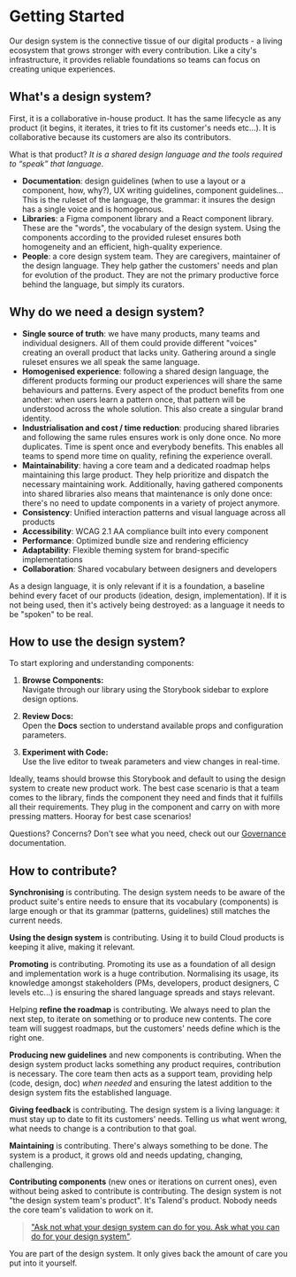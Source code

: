 
<Meta title="Introduction/Getting Started/Intro" />

# Getting Started 

<Intro>
Our design system is the connective tissue of our digital products - a living ecosystem that grows stronger with every contribution. Like a city's infrastructure, it provides reliable foundations so teams can focus on creating unique experiences.
</Intro>

## What's a design system?

First, it is a collaborative in-house product.
It has the same lifecycle as any product (it begins, it iterates, it tries to fit its customer's needs etc…).
It is collaborative because its customers are also its contributors.

What is that product? _It is a shared design language and the tools required to “speak” that language_.

- **Documentation**: design guidelines (when to use a layout or a component, how, why?), UX writing guidelines, component guidelines...
  This is the ruleset of the language, the grammar: it insures the design has a single voice and is homogenous.
- **Libraries**: a Figma component library and a React component library. These are the "words", the vocabulary of the design system.
  Using the components according to the provided ruleset ensures both homogeneity and an efficient, high-quality experience.
- **People**: a core design system team. They are caregivers, maintainer of the design language.
  They help gather the customers' needs and plan for evolution of the product. They are not the primary productive force behind the language, but simply its curators.

## Why do we need a design system?

- **Single source of truth**: we have many products, many teams and individual designers.
  All of them could provide different "voices" creating an overall product that lacks unity.
  Gathering around a single ruleset ensures we all speak the same language.
- **Homogenised experience**: following a shared design language, the different products forming our product experiences will share the same behaviours and patterns.
  Every aspect of the product benefits from one another: when users learn a pattern once, that pattern will be understood across the whole solution.
  This also create a singular brand identity.
- **Industrialisation and cost / time reduction**: producing shared libraries and following the same rules ensures work is only done once. No more duplicates.
  Time is spent once and everybody benefits. This enables all teams to spend more time on quality, refining the experience overall.
- **Maintainability**: having a core team and a dedicated roadmap helps maintaining this large product.
  They help prioritize and dispatch the necessary maintaining work.
  Additionally, having gathered components into shared libraries also means that maintenance is only done once: there's no need to update components in a variety of project anymore.
- **Consistency**: Unified interaction patterns and visual language across all products
- **Accessibility**: WCAG 2.1 AA compliance built into every component
- **Performance**: Optimized bundle size and rendering efficiency
- **Adaptability**: Flexible theming system for brand-specific implementations
- **Collaboration**: Shared vocabulary between designers and developers

As a design language, it is only relevant if it is a foundation, a baseline behind every facet of our products (ideation, design, implementation).
If it is not being used, then it's actively being destroyed: as a language it needs to be "spoken" to be real.

## How to use the design system?

To start exploring and understanding components:

1. **Browse Components:**  
    Navigate through our library using the Storybook sidebar to explore design options.

2. **Review Docs:**  
    Open the **Docs** section to understand available props and configuration parameters.

3. **Experiment with Code:**  
    Use the live editor to tweak parameters and view changes in real-time.

Ideally, teams should browse this Storybook and default to using the design system to create new product work. The best case scenario is that a team comes to the library, finds the component they need and finds that it fulfills all their requirements. They plug in the component and carry on with more pressing matters. Hooray for best case scenarios!

Questions? Concerns? Don't see what you need, check out our [Governance](#todo) documentation.

## How to contribute?

**Synchronising** is contributing.
The design system needs to be aware of the product suite's entire needs to ensure that its vocabulary (components) is large enough or that its grammar (patterns, guidelines) still matches the current needs.

**Using the design system** is contributing.
Using it to build Cloud products is keeping it alive, making it relevant.

**Promoting** is contributing.
Promoting its use as a foundation of all design and implementation work is a huge contribution.
Normalising its usage, its knowledge amongst stakeholders (PMs, developers, product designers, C levels etc...) is ensuring the shared language spreads and stays relevant.

Helping **refine the roadmap** is contributing.
We always need to plan the next step, to iterate on something or to produce new contents.
The core team will suggest roadmaps, but the customers' needs define which is the right one.

**Producing new guidelines** and new components is contributing.
When the design system product lacks something any product requires, contribution is necessary.
The core team then acts as a support team, providing help (code, design, doc) _when needed_ and ensuring the latest addition to the design system fits the established language.

**Giving feedback** is contributing.
The design system is a living language: it must stay up to date to fit its customers' needs.
Telling us what went wrong, what needs to change is a contribution to that goal.

**Maintaining** is contributing.
There's always something to be done.
The system is a product, it grows old and needs updating, changing, challenging.

**Contributing components** (new ones or iterations on current ones), even without being asked to contribute is contributing.
The design system is not "the design system team's product".
It's Talend's product. Nobody needs the core team's validation to work on it.

> ["Ask not what your design system can do for you. Ask what you can do for your design system"](https://twitter.com/markdalgleish/status/1230451876081963009?s=20).

You are part of the design system. It only gives back the amount of care you put into it yourself.

